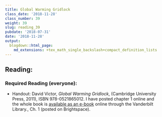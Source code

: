 ```yaml
---
title: Global Warming Gridlock
class_date: '2018-11-28'
class_number: 39
weight: 39
slug: reading_39
pubdate: '2018-07-31'
date: '2018-11-28'
output:
  blogdown::html_page:
    md_extensions: +tex_math_single_backslash+compact_definition_lists
---
```

## Reading:

### Required Reading (everyone):
* Handout: David Victor, _Global Warming Gridlock_, (Cambridge University Press, 2011), ISBN 978-0521865012. I have posted chapter 1 online and the whole book is [available as an e-book](https://catalog.library.vanderbilt.edu/discovery/fulldisplay?docid=cambookslvl10.1017/CBO9780511975714&context=PC&vid=01VAN_INST:vanui&search_scope=MyInst_and_CI&tab=Everything&lang=en) online through the Vanderbilt Library., Ch. 1 (posted on Brightspace).


